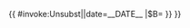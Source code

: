 {{ {{{|safesubst:}}}#invoke:Unsubst||date=__DATE__ |$B=
<!--{{Split dab}} begin-->{{Split|section=[[Wikipedia:消歧义|消歧义页]]|1={{{1|}}}|2={{{2|}}}|3={{{3|}}}|4={{{4|}}}|5={{{5|}}}|6={{{6|}}}|7={{{7|}}}|8={{{8|}}}|9={{{9|}}}|10={{{10|}}}|11={{{11|}}}|12={{{12|}}}|13={{{13|}}}|14={{{14|}}}|15={{{15|}}}|16={{{16|}}}|17={{{17|}}}|18={{{18|}}}|19={{{19|}}}|20={{{20|}}}|date={{{date|}}}|discuss={{{discuss|{{TALKPAGENAME}}}}}}}<includeonly>{{DMCA|||需要拆分的消歧义页}}</includeonly><!--{{Split dab}} end-->
}}<noinclude>

{{Documentation|content=
[[Category:拆分模板]]
[[Category:消歧义与重定向模板]]
}}</noinclude>
